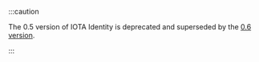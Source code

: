 :::caution

The 0.5 version of IOTA Identity is deprecated and superseded by the <a href="/identity.rs">0.6 version</a>.

:::
